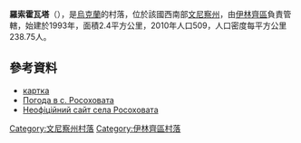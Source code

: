 {{coord|49|0|29|N|29|37|48|E|scale:30000|display=title}}

'''羅索霍瓦塔'''（{{lang-uk|Росоховата}}），是[[烏克蘭|烏克蘭]]的村落，位於該國西南部[[文尼察州|文尼察州]]，由[[伊林齊區|伊林齊區]]負責管轄，始建於1993年，面積2.4平方公里，2010年人口509，人口密度每平方公里238.75人。

==參考資料==
*[http://gska2.rada.gov.ua/pls/z7502/A005?rdat1=20.03.2010&rf7571=1863 картка]{{dead link|date=2018年4月 |bot=InternetArchiveBot |fix-attempted=yes }}
* [http://weather.in.ua/ua/vinnickaja/22615 Погода в с. Росоховата] {{Wayback|url=http://weather.in.ua/ua/vinnickaja/22615 |date=20111220073133 }}
* [http://www.1ua.com.ua/infc.php?obl=3&ray=1&City=%D0%EE%F1%EE%F5%EE%E2%E0%F2%E0 Неофіційний сайт села Росоховата] {{Wayback|url=http://www.1ua.com.ua/infc.php?obl=3&ray=1&City=%D0%EE%F1%EE%F5%EE%E2%E0%F2%E0 |date=20160304135719 }}

[[Category:文尼察州村落|Category:文尼察州村落]]
[[Category:伊林齊區村落|Category:伊林齊區村落]]


{{Vinnytsia-geo-stub}}